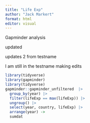 ```yaml
---
title: "Life Exp"
author: "Jack Markert"
format: html
editor: visual
---
```


Gapminder analysis

updated

updates 2 from testname

I am still in the testname making edits

```r
library(tidyverse)
library(gapminder)
library(tidyverse)
gapminder::gapminder_unfiltered  |> 
  group_by(year) |>
  filter(lifeExp == max(lifeExp)) |>
  ungroup() |>
  select(year, country, lifeExp) |>
  arrange(year) ->
  sumdat


```
